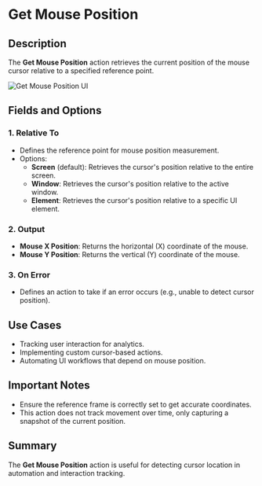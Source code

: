 # Get Mouse Position

## Description

The **Get Mouse Position** action retrieves the current position of the mouse cursor relative to a specified reference point.

![Get Mouse Position UI](../../assets/mouse-and-keyboard/get-mouse-position.png)

## Fields and Options  

### **1. Relative To** 

- Defines the reference point for mouse position measurement.
- Options:
  - **Screen** (default): Retrieves the cursor's position relative to the entire screen.
  - **Window**: Retrieves the cursor's position relative to the active window.
  - **Element**: Retrieves the cursor's position relative to a specific UI element.

### **2. Output**

- **Mouse X Position**: Returns the horizontal (X) coordinate of the mouse.  
- **Mouse Y Position**: Returns the vertical (Y) coordinate of the mouse.  

### **3. On Error** 

- Defines an action to take if an error occurs (e.g., unable to detect cursor position).

## Use Cases

- Tracking user interaction for analytics.  
- Implementing custom cursor-based actions.  
- Automating UI workflows that depend on mouse position.

## Important Notes

- Ensure the reference frame is correctly set to get accurate coordinates.  
- This action does not track movement over time, only capturing a snapshot of the current position.

## Summary

The **Get Mouse Position** action is useful for detecting cursor location in automation and interaction tracking.